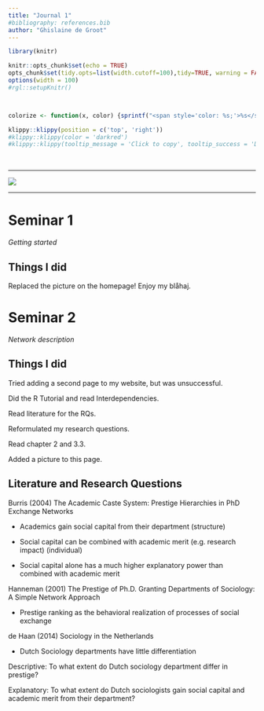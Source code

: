 ```yaml
---
title: "Journal 1"
#bibliography: references.bib
author: "Ghislaine de Groot"
---
```


```r
library(knitr)

knitr::opts_chunk$set(echo = TRUE)
opts_chunk$set(tidy.opts=list(width.cutoff=100),tidy=TRUE, warning = FALSE, message = FALSE,comment = "#>", cache=TRUE, class.source=c("test"), class.output=c("test2"))
options(width = 100)
#rgl::setupKnitr()



colorize <- function(x, color) {sprintf("<span style='color: %s;'>%s</span>", color, x) }

```

```r
klippy::klippy(position = c('top', 'right'))
#klippy::klippy(color = 'darkred')
#klippy::klippy(tooltip_message = 'Click to copy', tooltip_success = 'Done')
```

<br>

------------------------------------------------------------------------

![](images/art by olga konomenko 2 copy.jpg)

------------------------------------------------------------------------

# Seminar 1
_Getting started_


## Things I did

Replaced the picture on the homepage! Enjoy my blåhaj.


# Seminar 2
_Network description_


## Things I did

Tried adding a second page to my website, but was unsuccessful.

Did the R Tutorial and read Interdependencies.

Read literature for the RQs.

Reformulated my research questions.

Read chapter 2 and 3.3.

Added a picture to this page.


## Literature and Research Questions 

Burris (2004) The Academic Caste System: Prestige Hierarchies in PhD Exchange Networks

- Academics gain social capital from their department (structure)

- Social capital can be combined with academic merit (e.g. research impact) (individual)

- Social capital alone has a much higher explanatory power than combined with academic merit


Hanneman (2001) The Prestige of Ph.D. Granting Departments of Sociology: A Simple Network Approach

- Prestige ranking as the behavioral realization of processes of social exchange


de Haan (2014) Sociology in the Netherlands

- Dutch Sociology departments have little differentiation


Descriptive: To what extent do Dutch sociology department differ in prestige?

Explanatory: To what extent do Dutch sociologists gain social capital and academic merit from their department?
